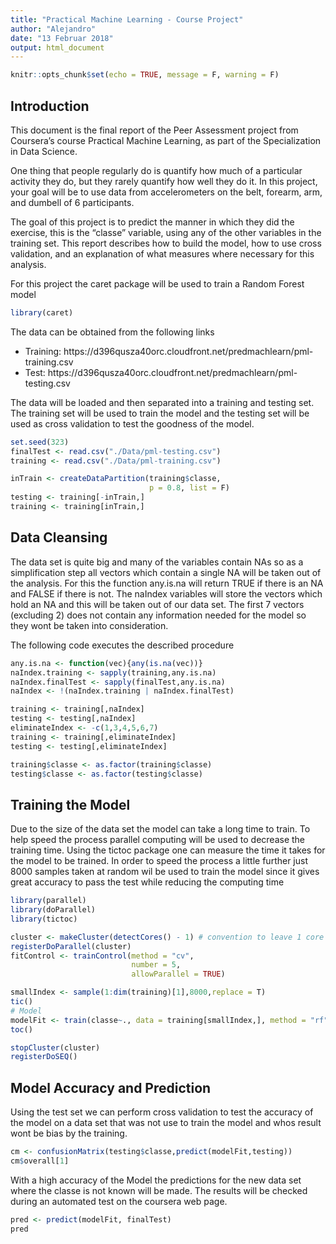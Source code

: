 ```yaml
---
title: "Practical Machine Learning - Course Project"
author: "Alejandro"
date: "13 Februar 2018"
output: html_document
---
```


```r
knitr::opts_chunk$set(echo = TRUE, message = F, warning = F)
```

## Introduction

This document is the final report of the Peer Assessment project from Coursera's course Practical Machine Learning, as part of the Specialization in Data Science.

One thing that people regularly do is quantify how much of a particular activity they do, but they rarely quantify how well they do it. In this project, your goal will be to use data from accelerometers on the belt, forearm, arm, and dumbell of 6 participants.

The goal of this project is to predict the manner in which they did the exercise, this is the "classe" variable, using any of the other variables in the training set. This report describes how to build the model, how to use cross validation, and an explanation of what measures where necessary for this analysis.

For this project the caret package will be used to train a Random Forest model
```r
library(caret)
```

The data can be obtained from the following links

- Training: https://d396qusza40orc.cloudfront.net/predmachlearn/pml-training.csv
- Test: https://d396qusza40orc.cloudfront.net/predmachlearn/pml-testing.csv

The data will be loaded and then separated into a training and testing set. The training set will be used to train the model and the testing set will be used as cross validation to test the goodness of the model.
```r
set.seed(323)
finalTest <- read.csv("./Data/pml-testing.csv")
training <- read.csv("./Data/pml-training.csv")

inTrain <- createDataPartition(training$classe,
                               p = 0.8, list = F)
testing <- training[-inTrain,]
training <- training[inTrain,]

```
## Data Cleansing

The data set is quite big and many of the variables contain NAs so as a simplification step all vectors which contain a single NA will be taken out of the analysis. For this the function any.is.na will return TRUE if there is an NA and FALSE if there is not. The naIndex variables will store the vectors which hold an NA and this will be taken out of our data set. The first 7 vectors (excluding 2) does not contain any information needed for the model so they wont be taken into consideration.

The following code executes the described procedure
```r
any.is.na <- function(vec){any(is.na(vec))}
naIndex.training <- sapply(training,any.is.na)
naIndex.finalTest <- sapply(finalTest,any.is.na)
naIndex <- !(naIndex.training | naIndex.finalTest)

training <- training[,naIndex]
testing <- testing[,naIndex]
eliminateIndex <- -c(1,3,4,5,6,7)
training <- training[,eliminateIndex]
testing <- testing[,eliminateIndex]

training$classe <- as.factor(training$classe)
testing$classe <- as.factor(testing$classe)

```
## Training the Model

Due to the size of the data set the model can take a long time to train. To help speed the process parallel computing will be used to decrease the training time. Using the tictoc package one can measure the time it takes for the model to be trained. In order to speed the process a little further just 8000 samples taken at random wil be used to train the model since it gives great accuracy to pass the test while reducing the computing time

```r
library(parallel)
library(doParallel)
library(tictoc)

cluster <- makeCluster(detectCores() - 1) # convention to leave 1 core for OS
registerDoParallel(cluster)
fitControl <- trainControl(method = "cv",
                           number = 5,
                           allowParallel = TRUE)

smallIndex <- sample(1:dim(training)[1],8000,replace = T)
tic()
# Model
modelFit <- train(classe~., data = training[smallIndex,], method = "rf", trControl = fitControl)
toc()

stopCluster(cluster)
registerDoSEQ()

```

## Model Accuracy and Prediction

Using the test set we can perform cross validation to test the accuracy of the model on a data set that was not use to train the model and whos result wont be bias by the training.

```r
cm <- confusionMatrix(testing$classe,predict(modelFit,testing))
cm$overall[1]
```

With a high accuracy of the Model the predictions for the new data set where the classe is not known will be made. The results will be checked during an automated test on the coursera web page.

```r
pred <- predict(modelFit, finalTest)
pred
```
